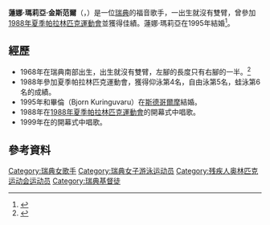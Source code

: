 {{Infobox_Person
|name=蓮娜·瑪莉亞
|occupation=[[歌手|歌手]]、[[游泳|游泳]]選手、[[藝術家|藝術家]]
|foreign_names=Lena Maria Klingvall
|sex=女
| birth_date    = {{birth date and age|1968|9|28}}
|spouse = {{marriage|畢倫（Björn Klingvall）|1995}}
|birth_place={{flag|瑞典}}[[延雪平省|延雪平省]][[哈布市|哈布市]]
|nationality={{flag|瑞典}}
|religion=[[基督教|基督教]]
}}
'''蓮娜·瑪莉亞·金斯范爾'''（{{lang-sv|Lena Maria Klingvall}}，{{bd|1968年|9月28日}}）是一位[[瑞典|瑞典]]的福音歌手，一出生就沒有雙臂，曾參加[[1988年夏季帕拉林匹克運動會|1988年夏季帕拉林匹克運動會]]並獲得佳績。蓮娜·瑪莉亞在1995年結婚<ref>{{cite news|author=陳慧如|title=蓮娜瑪莉亞殘而不廢 洛市以腳烹美食|url=http://www.stnn.cc:82/city/LA/t20060524_219909.html|work=星島大都會|publisher=星島環球網|date=2006-05-24|accessdate=2011-11-12}}{{dead link|date=2018年4月 |bot=InternetArchiveBot |fix-attempted=yes }}</ref>。

==經歷==
*1968年在瑞典南部出生，出生就沒有雙臂，左腳的長度只有右腳的一半。<ref>{{cite book
|author=蓮娜瑪莉亞 
|coauthors=劉芳助 
|title=用腳飛翔的女孩－無臂單腳的奮鬥奇蹟 
|year=2001
|publisher=傳神愛網 
|location=台北 
|isbn=9573096528}}</ref>
*1988年參加夏季帕拉林匹克運動會，獲得仰泳第4名，自由泳第5名，蛙泳第6名的成績。
*1995年和畢倫（Bjorn Kuringuvaru）在[[斯德哥爾摩|斯德哥爾摩]]結婚。
*1988年在[[1988年夏季帕拉林匹克運動會|1988年夏季帕拉林匹克運動會]]的開幕式中唱歌。
*1999年在{{link-ja|大分國際輪椅馬拉松|大分国際車いすマラソン}}的開幕式中唱歌。

==參考資料==
{{reflist}}

{{sweden-bio-stub}}
{{normdaten}}
{{DEFAULTSORT:Klingvall}}
[[Category:瑞典女歌手|Category:瑞典女歌手]]
[[Category:瑞典女子游泳运动员|Category:瑞典女子游泳运动员]]
[[Category:残疾人奥林匹克运动会运动员|Category:残疾人奥林匹克运动会运动员]]
[[Category:瑞典基督徒|Category:瑞典基督徒]]
